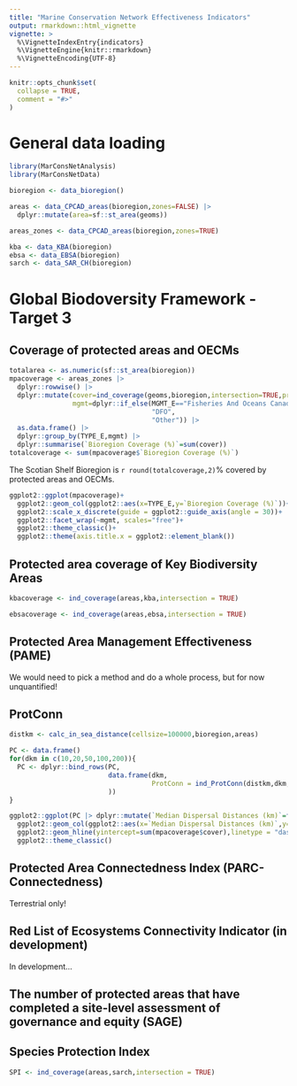 ```yaml
---
title: "Marine Conservation Network Effectiveness Indicators"
output: rmarkdown::html_vignette
vignette: >
  %\VignetteIndexEntry{indicators}
  %\VignetteEngine{knitr::rmarkdown}
  %\VignetteEncoding{UTF-8}
---
```


```r
knitr::opts_chunk$set(
  collapse = TRUE,
  comment = "#>"
)
```

# General data loading

```r
library(MarConsNetAnalysis)
library(MarConsNetData)
```

```r
bioregion <- data_bioregion()

areas <- data_CPCAD_areas(bioregion,zones=FALSE) |> 
  dplyr::mutate(area=sf::st_area(geoms))

areas_zones <- data_CPCAD_areas(bioregion,zones=TRUE)

kba <- data_KBA(bioregion)
ebsa <- data_EBSA(bioregion)
sarch <- data_SAR_CH(bioregion)
```



# Global Biodoversity Framework - Target 3

## Coverage of protected areas and OECMs

```r
totalarea <- as.numeric(sf::st_area(bioregion))
mpacoverage <- areas_zones |> 
  dplyr::rowwise() |> 
  dplyr::mutate(cover=ind_coverage(geoms,bioregion,intersection=TRUE,proportion=FALSE),
                mgmt=dplyr::if_else(MGMT_E=="Fisheries And Oceans Canada",
                                    "DFO",
                                    "Other")) |> 
  as.data.frame() |> 
  dplyr::group_by(TYPE_E,mgmt) |> 
  dplyr::summarise(`Bioregion Coverage (%)`=sum(cover))
totalcoverage <- sum(mpacoverage$`Bioregion Coverage (%)`)
```
The Scotian Shelf Bioregion is `r round(totalcoverage,2)`% covered by protected areas and OECMs.


```r
ggplot2::ggplot(mpacoverage)+
  ggplot2::geom_col(ggplot2::aes(x=TYPE_E,y=`Bioregion Coverage (%)`))+
  ggplot2::scale_x_discrete(guide = ggplot2::guide_axis(angle = 30))+
  ggplot2::facet_wrap(~mgmt, scales="free")+
  ggplot2::theme_classic()+
  ggplot2::theme(axis.title.x = ggplot2::element_blank())

```


## Protected area coverage of Key Biodiversity Areas

```r
kbacoverage <- ind_coverage(areas,kba,intersection = TRUE)
```


```r
ebsacoverage <- ind_coverage(areas,ebsa,intersection = TRUE)
```

## Protected Area Management Effectiveness (PAME)

We would need to pick a method and do a whole process, but for now unquantified!


## ProtConn

```r
distkm <- calc_in_sea_distance(cellsize=100000,bioregion,areas)

PC <- data.frame()
for(dkm in c(10,20,50,100,200)){
  PC <- dplyr::bind_rows(PC,
                         data.frame(dkm,
                                    ProtConn = ind_ProtConn(distkm,dkm,bioregion)
                         ))
}

ggplot2::ggplot(PC |> dplyr::mutate(`Median Dispersal Distances (km)`=factor(dkm,levels=unique(dkm))))+
  ggplot2::geom_col(ggplot2::aes(x=`Median Dispersal Distances (km)`,y=ProtConn))+
  ggplot2::geom_hline(yintercept=sum(mpacoverage$cover),linetype = "dashed")+
  ggplot2::theme_classic()

```

## Protected Area Connectedness Index (PARC-Connectedness)

Terrestrial only!

## Red List of Ecosystems Connectivity Indicator (in development)

In development...

## The number of protected areas that have completed a site-level assessment of governance and equity (SAGE)

## Species Protection Index

```r
SPI <- ind_coverage(areas,sarch,intersection = TRUE)
```

